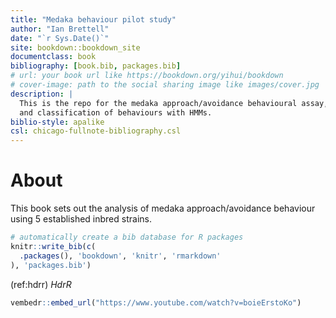 ```yaml
--- 
title: "Medaka behaviour pilot study"
author: "Ian Brettell"
date: "`r Sys.Date()`"
site: bookdown::bookdown_site
documentclass: book
bibliography: [book.bib, packages.bib]
# url: your book url like https://bookdown.org/yihui/bookdown
# cover-image: path to the social sharing image like images/cover.jpg
description: |
  This is the repo for the medaka approach/avoidance behavioural assay,
  and classification of behaviours with HMMs.
biblio-style: apalike
csl: chicago-fullnote-bibliography.csl
---
```


# About

This book sets out the analysis of medaka approach/avoidance behaviour using 5 established inbred strains.

```r
# automatically create a bib database for R packages
knitr::write_bib(c(
  .packages(), 'bookdown', 'knitr', 'rmarkdown'
), 'packages.bib')
```

(ref:hdrr) *HdrR*
```r
vembedr::embed_url("https://www.youtube.com/watch?v=boieErstoKo")
```


